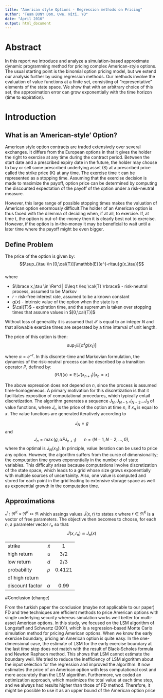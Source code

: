 ```yaml
---
title: "American style Options - Regression methods on Pricing"
author: "Team DUNY Dom, Uwe, Niti, YQ"
date: "April 2016"
output: html_document
---
```


# Abstract
In this report we introduce and analyze a simulation-based approximate dynamic programming method for pricing complex American-style options. The usual starting point is the binomial option pricing model, but we extend our analysis further by using regression methods. Our methods involve the evaluation of value functions at a finite set, consisting of “representative” elements of the state space. We show that with an arbitrary choice of this set, the approximation error can grow exponentially with the time horizon (time to expiration).


# Introduction 
## What is an 'American-style' Option?

American style option contracts are traded extensively over several exchanges. It differs from the European options in that it gives the holder the right to exercise at any time during the contract period. Between the start date and a prescribed expiry date in the future, the holder may choose to buy or sell some prescribed underlying asset (S) at a prescribed price called the strike price (K) at any time. The exercise time $\tau$ can be represented as a stopping time. Assuming that the exercise decision is made to maximize the payoff, option price can be determined by computing the discounted expectation of the payoff of the option under a risk-neutral measure. 

However, this large range of possible stopping times makes the valuation of American option enormously difficult.The holder of an American option is thus faced with the dilemma of deciding when, if at all, to exercise. If, at time t, the option is out-of-the-money then it is clearly best not to exercise. However, if the option is in-the-money it may be beneficial to wait until a
later time where the payoff might be even bigger.

## Define Problem

The price of the option is given by:  
$$\sup_{\tau \in [0,\cal{T}]}\mathbb{E}[e^{-r\tau}g(x_\tau)]$$  
where  

* $\lbrace x_\tau \in \Re^d | 0\leq t \leq \cal{T} \rbrace$ - risk-neutral process, assumed to be Markov 
* $r$ - risk-free interest rate, assumed to be a known constant 
* $g(x)$ - intrinsic value of the option when the state is $x$ 
* $\cal{T}$ - expiration time, and the supremum is taken over stopping times that assume values in $[0,\cal{T}]$ 

Without loss of generality it is assumed that $\mathcal{T}$ is equal to an integer $N$ and that allowable exercise times are seperated by a time interval of unit length.

The price of this option is then:
$$\sup_{\tau}\mathbb{E}[\alpha^{\tau}g(x_{\tau})]$$

where $\alpha = e^{-r}$. In this discrete-time and Markovian formulation, the dynamics of the risk-neutral process can be described by a transition operator $P$, defined by:
$$(PJ)(x) = \mathbb{E}[J(x_{n+1})| x_n=x]$$

The above expression does not depend on $n$, since the process is assumed time-homogeneous. A primary motivation for this discretization is that it facilitates exposition of computational procedures, which typically entail discretization. 
The algorithm generates a sequence $J_N, J_{N-1}, J_{N-2}... J_0$ of value functions, where $J_n$ is the price of the option at time $n$, if $x_n$ is equal to $x$. The value functions are generated iteratively according to

$$J_N = g$$
and $$J_n = \max(g,\alpha PJ_{n+1}) \hspace{20pt} n=(N-1,N-2,\ldots,0),$$ where the optimal is $J_N(x_0)$.
In principle, value iteration can be used to price any option. However, the algorithm suffers from the curse of dimensionality; the computation time grows exponentially in the number $d$ of state variables. This difficulty arises because computations involve discretization of the state space, which leads to a grid whose size grows exponentially with multiple sources of uncertainity. Also, one value is computed and stored for each point in the grid leading to extensive storage space as well as exponential growth in the computation time.

## Approximations
$\tilde{J}:\Re^K \times \Re^K \mapsto \Re$ which assings values $\tilde{J}(x,r)$ to states $x$ where $r \in \Re^K$ is a vector of free parameters. The objective then becomes to choose, for each $n$, a parameter vector $r_n$ so that:  
$$\tilde{J}(x,r_n) \approx J_n(x)$$

--------------  ----------  --------
strike           $\bar{x}$      1
high return        $u$        3/2
low return         $d$        2/3
probability        $p$       0.4121
of high return
discount factor $\alpha$      0.99
--------------  ----------  --------

#Conclusion (change)

From the turkish paper the conclusion (maybe not applicable to our paper)
FD and tree techniques are efficient methods to price American options with single
underlying security whereas simulation works well better for multi-asset American
options. In this study, we focused on the LSM algorithm of Longstaff and Schwartz
(2001), which is a regression-based Monte Carlo simulation method for pricing American
options.
When we know the early exercise boundary, pricing an American option is quite
easy. In the one-dimensional case, the estimate of LSM for the early exercise boundary
at the last time step does not match with the result of Black-Scholes formula and
Newton Raphson method. This shows that LSM cannot estimate the boundary well.
We tried to reduce the inefficiency of LSM algorithm about the input selection for the
regression and improved the algorithm. It now estimates the price of an American
option with less computational cost and more accurately than the LSM algorithm.
Furthermore, we coded an optimization approach, which maximizes the total value at
each time step, and we always had results higher than those of FD method. Therefore,
it might be possible to use it as an upper bound of the American option price
